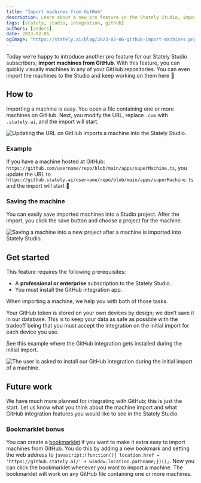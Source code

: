 ```yaml
---
title: "Import machines from GitHub"
description: Learn about a new pro feature in the Stately Studio; importing machines from GitHub.
tags: [stately, studio, integration, github]
authors: [anders]
date: 2023-02-06
ogImage: "https://stately.ai/blog/2023-02-06-github-import-machines.png"
---
```


Today we’re happy to introduce another pro feature for our Stately Studio subscribers; **import machines from GitHub**. With this feature, you can quickly visually machines in any of your GitHub repositories. You can even import the machines to the Studio and keep working on them here 🎉

## How to

Importing a machine is easy. You open a file containing one or more machines on GitHub. Next, you modify the URL, replace `.com` with `.stately.ai`, and the import will start.

![Updating the URL on GitHub imports a machine into the Stately Studio.](github-import-machine.gif)

### Example

If you have a machine hosted at GitHub: `https://github.com/username/repo/blob/main/apps/superMachine.ts`, you update the URL to `https://github.stately.ai/username/repo/blob/main/apps/superMachine.ts` and the import will start 🚀

### Saving the machine

You can easily save imported machines into a Studio project. After the import, you click the save button and choose a project for the machine.

![Saving a machine into a new project after a machine is imported into Stately Studio.](github-save-machine.gif)

## Get started

This feature requires the following prerequisites:

- A **professional or enterprise** subscription to the Stately Studio.
- You must install the GitHub integration app.

When importing a machine, we help you with both of those tasks.

Your GitHub token is stored on your own devices by design; we don’t save it in our database. This is to keep your data as safe as possible with the tradeoff being that you must accept the integration on the initial import for each device you use.

See this example where the GitHub integration gets installed during the initial import.

![The user is asked to install our GitHub integration during the initial import of a machine.](github-save-machine.gif)

## Future work

We have much more planned for integrating with GitHub; this is just the start. Let us know what you think about the machine import and what GitHub integration features you would like to see in the Stately Studio.

### Bookmarklet bonus

You can create a [bookmarklet](https://en.wikipedia.org/wiki/Bookmarklet) if you want to make it extra easy to import machines from GitHub. You do this by adding a new bookmark and setting the web address to `javascript:(function(){ location.href = 'https://github.stately.ai/' + window.location.pathname;})();`. Now you can click the bookmarklet whenever you want to import a machine. The bookmarklet will work on any GitHub file containing one or more machines.
